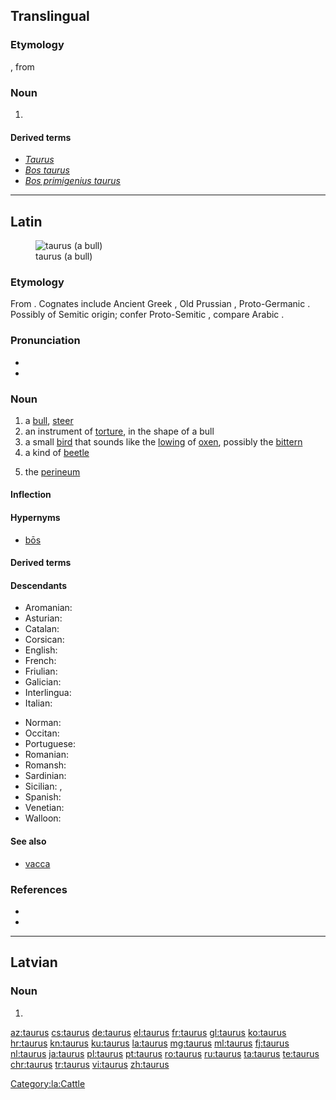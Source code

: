 {{also|Taurus}}
==Translingual==

===Etymology===
{{etyl|NL.|mul}}, from {{etyl|la|mul}} {{m|la|taurus||bull}}

===Noun===
{{head|mul|noun}}

# {{non-gloss definition|lang=mul|Used attributively as a species epithet}}

====Derived terms====
* ''[[Taurus]]''
* ''[[Bos taurus]]''
* ''[[Bos primigenius taurus]]''

----

==Latin==
{{wikipedia|dab=taurus|lang=la}}
[[Image:Vache_Aubrac.jpg|thumb|taurus (a bull)]]

===Etymology===
From {{etyl|ine-pro|la}} {{m|ine-pro|*táwros}}. Cognates include Ancient Greek {{m|grc|ταῦρος|}}, Old Prussian {{m|prg|tauris}}, Proto-Germanic {{m|gem-pro|*steuraz}}. Possibly of Semitic origin; confer Proto-Semitic {{m|sem-pro|*θawr-}}, compare Arabic {{m|ar|ثور}}.

===Pronunciation===
* {{la-IPA|taurus}}
* {{audio|la-cls-taurus.ogg|Audio (Classical)|lang=la}}

===Noun===
{{la-noun|taurus||taurī|m|second}}

# a [[bull]], [[steer]]
# an instrument of [[torture]], in the shape of a bull
# a small [[bird]] that sounds like the [[lowing]] of [[ox]]en, possibly the [[bittern]]
# a kind of [[beetle]]
# {{label|la|anatomy}} the [[perineum]]

====Inflection====
{{la-decl-2nd|taur}}

====Hypernyms====
* [[bos#Latin|bōs]]

====Derived terms====
{{der3
|{{l|la|taura}}
|{{l|la|taureus}}
|{{l|la|tauricornis}}
|{{l|la|taurifer}}
|{{l|la|tauriformis}}
|{{l|la|taurigenus}}
|{{l|la|taurīnus}}
|{{l|la|taurobolicus}}
|{{l|la|taurobolīnus}}
|{{l|la|taurobolior}}
|{{l|la|taurocenta}}
|{{l|la|taurophthalmon}}
|{{l|la|taurulus}}
|{{l|la|Taurus}}
}}

====Descendants====
{{top2}}
* Aromanian: {{l|rup|tavru}}
* Asturian: {{l|ast|toru}}
* Catalan: {{l|ca|toro}}
* Corsican: {{l|co|toru}}
* English: {{l|en|Taurus}}
* French: {{l|fr|taureau}}
* Friulian: {{l|fur|taur}}
* Galician: {{l|gl|touro}}
* Interlingua: {{l|ia|tauro}}
* Italian: {{l|it|toro}}
{{mid2}}
* Norman: {{l|nrf|touothé}}
* Occitan: {{l|oc|taur}}
* Portuguese: {{l|pt|touro}}
* Romanian: {{l|ro|taur}}
* Romansh: {{l|rm|taur}}
* Sardinian: {{l|sc|trau}}
* Sicilian: {{l|scn|tàuru}}, {{l|scn|tàvuru}}
* Spanish: {{l|es|toro}}
* Venetian: {{l|vec|toro}}
* Walloon: {{l|wa|torea}}
{{bottom}}

====See also====
* [[vacca]]

===References===
* {{R:L&S}}
* {{R:Nocentini|hw=toro}}<!-- etymology -->

[[Category:la:Cattle]]

----

==Latvian==

===Noun===
{{head|lv|noun form|g=m}}

# {{lv-inflection of|taurs|acc|p}}

[[az:taurus]]
[[cs:taurus]]
[[de:taurus]]
[[el:taurus]]
[[fr:taurus]]
[[gl:taurus]]
[[ko:taurus]]
[[hr:taurus]]
[[kn:taurus]]
[[ku:taurus]]
[[la:taurus]]
[[mg:taurus]]
[[ml:taurus]]
[[fj:taurus]]
[[nl:taurus]]
[[ja:taurus]]
[[pl:taurus]]
[[pt:taurus]]
[[ro:taurus]]
[[ru:taurus]]
[[ta:taurus]]
[[te:taurus]]
[[chr:taurus]]
[[tr:taurus]]
[[vi:taurus]]
[[zh:taurus]]